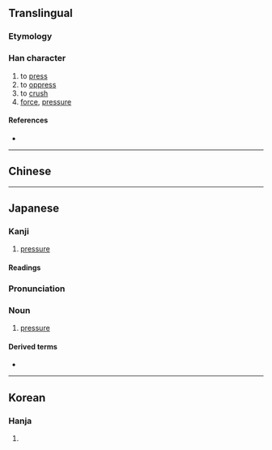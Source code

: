 {{character info/new}}
{{also|壓|压}}
==Translingual==
{{Han simplified forms|壓|圧|压}}

===Etymology===
{{Han simp|壓|f=厭|t=厂}}

===Han character===
{{Han char|rn=32|rad=土|as=02|sn=5|four=|canj=MG,XMG|ids=⿸厂土}}

# to [[press]]
# to [[oppress]]
# to [[crush]]
# [[force]], [[pressure]]

====References====
* {{Han ref|kx=0223.091|dkj=04879|hdz=10068.071|uh=5727|ud=22311}}

----

==Chinese==
{{zh-see|壓|v}}

----

==Japanese==
{{ja-kanji forms|圧|壓}}

===Kanji===
{{ja-kanji|grade=5|rs=土02|style=s|kyu=壓}}

# [[pressure]]

====Readings====
{{ja-readings
|goon=よう<えふ
|kanon=おう<あふ
|kanyoon=あつ
|kun=お-さえる
}}

{{ja-kanjitab|あつ|yomi=kanyoon}}

===Pronunciation===
{{ja-pron|yomi=kanyoon|あつ}}

===Noun===
{{ja-noun|あつ}}

# [[pressure]]

====Derived terms====
* {{ja-r|側圧|そくあつ|[[lateral]] [[pressure]]}}

----

==Korean==

===Hanja===
{{ko-hanja|hangeul=압|rv=ap|mr=ap}}

# {{defn|lang=ko|sort=土02}}